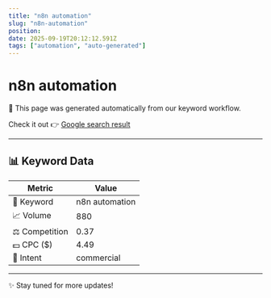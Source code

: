 ```yaml
---
title: "n8n automation"
slug: "n8n-automation"
position: 
date: 2025-09-19T20:12:12.591Z
tags: ["automation", "auto-generated"]
---
```



# n8n automation

<Alert>
  🚀 This page was generated automatically from our keyword workflow.
</Alert>

Check it out 👉 [Google search result]()

---

## 📊 Keyword Data

| Metric         | Value        |
|----------------|--------------|
| 🔑 Keyword     | n8n automation   |
| 📈 Volume      | 880 |
| ⚖️ Competition | 0.37 |
| 💵 CPC ($)     | 4.49 |
| 🎯 Intent      | commercial |

---

✨ Stay tuned for more updates!
